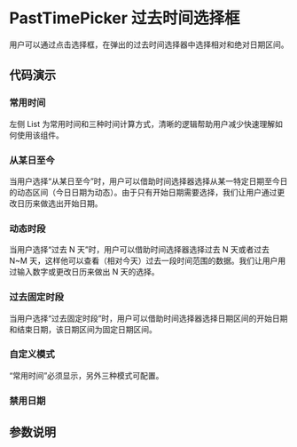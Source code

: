 
# PastTimePicker 过去时间选择框

<Subtitle>用户可以通过点击选择框，在弹出的过去时间选择器中选择相对和绝对日期区间。</Subtitle>

## 代码演示

### 常用时间

左侧 List 为常用时间和三种时间计算方式，清晰的逻辑帮助用户减少快速理解如何使用该组件。

<Canvas>
  <Story id="selectors-PastTimePicker--quick" />
</Canvas>

### 从某日至今

当用户选择“从某日至今”时，用户可以借助时间选择器选择从某一特定日期至今日的动态区间（今日日期为动态）。由于只有开始日期需要选择，我们让用户通过更改日历来做选出开始日期。

<Canvas>
  <Story id="selectors-PastTimePicker--since" />
</Canvas>

### 动态时段

当用户选择“过去 N 天”时，用户可以借助时间选择器选择过去 N 天或者过去 N~M 天，这样他可以查看（相对今天）过去一段时间范围的数据。我们让用户用过输入数字或更改日历来做出 N 天的选择。

<Canvas>
  <Story id="selectors-PastTimePicker--relative" />
</Canvas>

### 过去固定时段

当用户选择“过去固定时段”时，用户可以借助时间选择器选择日期区间的开始日期和结束日期，该日期区间为固定日期区间。

<Canvas>
  <Story id="selectors-PastTimePicker--absolute" />
</Canvas>

### 自定义模式

“常用时间”必须显示，另外三种模式可配置。

<Canvas>
  <Story id="selectors-PastTimePicker--modes" />
</Canvas>

### 禁用日期

<Canvas>
  <Story id="selectors-PastTimePicker--disabled-date" />
</Canvas>

## 参数说明

<ArgsTable of={PastTimePicker} />
